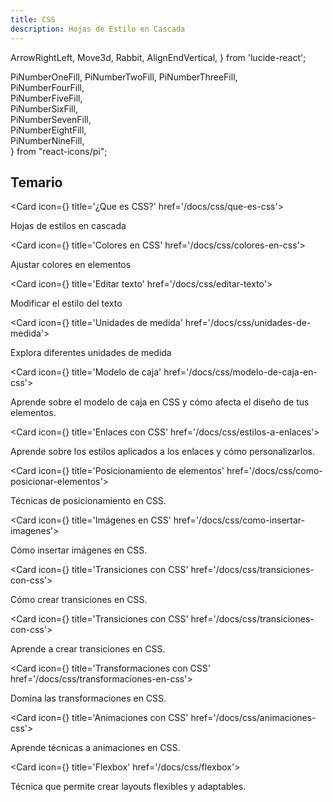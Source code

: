 ```yaml
---
title: CSS
description: Hojas de Estilo en Cascada
---
```


  ArrowRightLeft,
  Move3d,
  Rabbit,
  AlignEndVertical,
} from 'lucide-react';

  PiNumberOneFill, 
  PiNumberTwoFill,
  PiNumberThreeFill,  
  PiNumberFourFill,  
  PiNumberFiveFill,  
  PiNumberSixFill,  
  PiNumberSevenFill,  
  PiNumberEightFill,  
  PiNumberNineFill,    
} from "react-icons/pi";

## Temario

<Cards>

  <Card icon={<PiNumberOneFill />} title='¿Que es CSS?' href='/docs/css/que-es-css'>
    <p>Hojas de estilos en cascada</p>
  </Card>

  <Card icon={<PiNumberTwoFill />} title='Colores en CSS' href='/docs/css/colores-en-css'>
    <p>Ajustar colores en elementos</p>
  </Card>

  <Card icon={<PiNumberThreeFill />} title='Editar texto' href='/docs/css/editar-texto'>
    <p>Modificar el estilo del texto</p>
  </Card>

  <Card icon={<PiNumberFourFill />} title='Unidades de medida' href='/docs/css/unidades-de-medida'>
    <p>Explora diferentes unidades de medida</p>
  </Card>

  <Card icon={<PiNumberFiveFill />} title='Modelo de caja' href='/docs/css/modelo-de-caja-en-css'>
    <p>Aprende sobre el modelo de caja en CSS y cómo afecta el diseño de tus elementos.</p>
  </Card>

  <Card icon={<PiNumberSixFill />} title='Enlaces con CSS' href='/docs/css/estilos-a-enlaces'>
    <p>Aprende sobre los estilos aplicados a los enlaces y cómo personalizarlos.</p>
  </Card>

  <Card icon={<PiNumberSevenFill />} title='Posicionamiento de elementos' href='/docs/css/como-posicionar-elementos'>
    <p>Técnicas de posicionamiento en CSS.</p>
  </Card>

  <Card icon={<PiNumberEightFill />} title='Imágenes en CSS' href='/docs/css/como-insertar-imagenes'>
    <p>Cómo insertar imágenes en CSS.</p>
  </Card>

  <Card icon={<PiNumberNineFill />} title='Transiciones con CSS' href='/docs/css/transiciones-con-css'>
    <p>Cómo crear transiciones en CSS.</p>
  </Card>

  <Card icon={<ArrowRightLeft />} title='Transiciones con CSS' href='/docs/css/transiciones-con-css'>
    <p>Aprende a crear transiciones en CSS.</p>
  </Card>

  <Card icon={<Move3d />} title='Transformaciones con CSS' href='/docs/css/transformaciones-en-css'>
    <p>Domina las transformaciones en CSS.</p>
  </Card>

  <Card icon={<Rabbit />} title='Animaciones con CSS' href='/docs/css/animaciones-css'>
    <p>Aprende técnicas a animaciones en CSS.</p>
  </Card>

  <Card icon={<AlignEndVertical />} title='Flexbox' href='/docs/css/flexbox'>
    <p>Técnica que permite crear layouts flexibles y adaptables.</p>
  </Card>
  
</Cards>